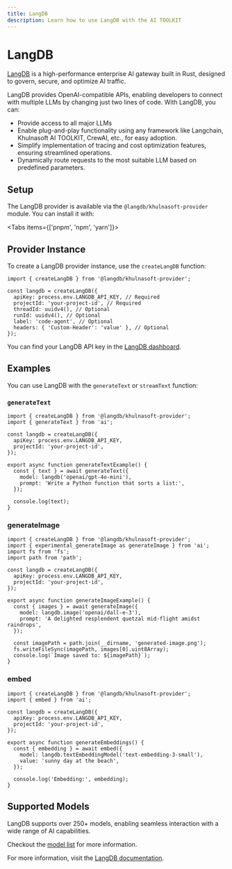 ```yaml
---
title: LangDB
description: Learn how to use LangDB with the AI TOOLKIT
---
```


# LangDB

[LangDB](https://langdb.ai) is a high-performance enterprise AI gateway built in Rust, designed to govern, secure, and optimize AI traffic.

LangDB provides OpenAI-compatible APIs, enabling developers to connect with multiple LLMs by changing just two lines of code. With LangDB, you can:

- Provide access to all major LLMs
- Enable plug-and-play functionality using any framework like Langchain, Khulnasoft AI TOOLKIT, CrewAI, etc., for easy adoption.
- Simplify implementation of tracing and cost optimization features, ensuring streamlined operations.
- Dynamically route requests to the most suitable LLM based on predefined parameters.

## Setup

The LangDB provider is available via the `@langdb/khulnasoft-provider` module. You can install it with:

<Tabs items={['pnpm', 'npm', 'yarn']}>
  <Tab>
    <Snippet text="pnpm add @langdb/khulnasoft-provider" dark />
  </Tab>
  <Tab>
    <Snippet text="npm install @langdb/khulnasoft-provider" dark />
  </Tab>
  <Tab>
    <Snippet text="yarn add @langdb/khulnasoft-provider" dark />
  </Tab>
</Tabs>

## Provider Instance

To create a LangDB provider instance, use the `createLangDB` function:

```tsx
import { createLangDB } from '@langdb/khulnasoft-provider';

const langdb = createLangDB({
  apiKey: process.env.LANGDB_API_KEY, // Required
  projectId: 'your-project-id', // Required
  threadId: uuidv4(), // Optional
  runId: uuidv4(), // Optional
  label: 'code-agent', // Optional
  headers: { 'Custom-Header': 'value' }, // Optional
});
```

You can find your LangDB API key in the [LangDB dashboard](https://app.langdb.ai).

## Examples

You can use LangDB with the `generateText` or `streamText` function:

### `generateText`

```tsx
import { createLangDB } from '@langdb/khulnasoft-provider';
import { generateText } from 'ai';

const langdb = createLangDB({
  apiKey: process.env.LANGDB_API_KEY,
  projectId: 'your-project-id',
});

export async function generateTextExample() {
  const { text } = await generateText({
    model: langdb('openai/gpt-4o-mini'),
    prompt: 'Write a Python function that sorts a list:',
  });

  console.log(text);
}
```

### generateImage

```tsx
import { createLangDB } from '@langdb/khulnasoft-provider';
import { experimental_generateImage as generateImage } from 'ai';
import fs from 'fs';
import path from 'path';

const langdb = createLangDB({
  apiKey: process.env.LANGDB_API_KEY,
  projectId: 'your-project-id',
});

export async function generateImageExample() {
  const { images } = await generateImage({
    model: langdb.image('openai/dall-e-3'),
    prompt: 'A delighted resplendent quetzal mid-flight amidst raindrops',
  });

  const imagePath = path.join(__dirname, 'generated-image.png');
  fs.writeFileSync(imagePath, images[0].uint8Array);
  console.log(`Image saved to: ${imagePath}`);
}
```

### embed

```tsx
import { createLangDB } from '@langdb/khulnasoft-provider';
import { embed } from 'ai';

const langdb = createLangDB({
  apiKey: process.env.LANGDB_API_KEY,
  projectId: 'your-project-id',
});

export async function generateEmbeddings() {
  const { embedding } = await embed({
    model: langdb.textEmbeddingModel('text-embedding-3-small'),
    value: 'sunny day at the beach',
  });

  console.log('Embedding:', embedding);
}
```

## Supported Models

LangDB supports over 250+ models, enabling seamless interaction with a wide range of AI capabilities.

Checkout the [model list](https://app.langdb.ai/models) for more information.

For more information, visit the [LangDB documentation](https://docs.langdb.ai/).
